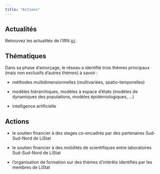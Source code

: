 ```yaml
---
title: "Actions"
---
```


## Actualités

Retrouvez les actualités de l'IRN [ici](actus.qmd).


## Thématiques

Dans sa phase d’amorçage, le réseau a identifié trois thèmes principaux (mais non exclusifs d’autres thèmes) à savoir :

* méthodes multidimensionnelles (multivariées, spatio-temporelles)

* modèles hiérarchiques, modèles à espace d’états (modèles de dynamiques des populations, modèles épidémiologiques, …)

* intelligence artificielle


## Actions

* le soutien financier à des stages co-encadrés par des partenaires Sud-Sud-Nord de LiStat

* le soutien financier à des mobilités de scientifiques entre laboratoires Sud-Sud-Nord de LiStat

* l’organisation de formation sur des thèmes d’intérêts identifiés par les membres de LiStat

